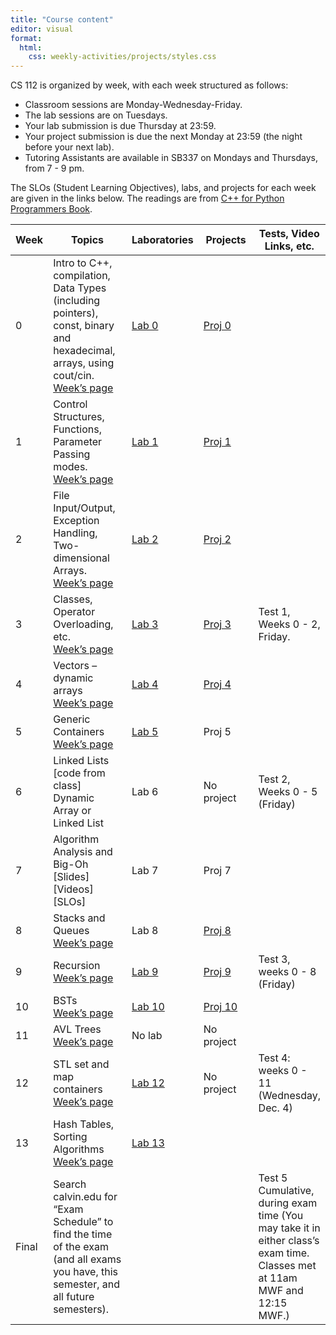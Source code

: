 ```yaml
---
title: "Course content"
editor: visual
format: 
  html:
    css: weekly-activities/projects/styles.css
---
```


CS 112 is organized by week, with each week structured as follows:

- Classroom sessions are Monday-Wednesday-Friday. 
- The lab sessions are on Tuesdays.
- Your lab submission is due Thursday at 23:59.
- Your project submission is due the next Monday at 23:59 (the night before your next lab).
- Tutoring Assistants are available in SB337 on Mondays and Thursdays, from 7 - 9 pm.

The SLOs (Student Learning Objectives), labs, and projects for each week are given in the links below. The readings are from [C++ for Python Programmers Book](https://runestone.academy/runestone/books/published/cpp4python/index.html){target="_blank"}.

|Week| Topics 	          | Laboratories               | Projects              	| Tests, Video Links, etc. 	|
|--- |----------------------	|---------------	|----------------	|-------------- |
|0 	 | Intro to C++, compilation, Data Types (including pointers), const, binary and hexadecimal, arrays, using cout/cin. <br> [Week's page](/week00.qmd) 	| [Lab 0](){target="_blank"} 	| [Proj 0](){target="_blank"} 	|
| 1  | Control Structures, Functions, Parameter Passing modes. <br>[Week's page](/week01.qmd) | [Lab 1]() 	| [Proj 1]() 	|
| 2  | File Input/Output, Exception Handling, Two-dimensional Arrays. <br>[Week's page](/week02.qmd)	| [Lab 2]()  	| [Proj 2]() 	|
| 3  | Classes, Operator Overloading, etc. <br>[Week's page](weekly-activities/week03.qmd)	| [Lab 3](weekly-activities/labs/lab-03/lab03.qmd) 	| [Proj 3](weekly-activities/projects/proj-03/proj03.qmd) 	| Test 1, Weeks 0 - 2, Friday.  	|
| 4  	| Vectors -- dynamic arrays <br>[Week's page](weekly-activities/week04.qmd) 	| [Lab 4](weekly-activities/labs/lab-04/lab04.qmd) 	| [Proj 4](weekly-activities/projects/proj-04/proj04.qmd) 	|  	|
| 5  	| Generic Containers <br>[Week's page](weekly-activities/week05.qmd) 	| [Lab 5](weekly-activities/labs/lab-05/lab05.qmd) 	| Proj 5  	| 
| 6  	| Linked Lists  [code from class] Dynamic Array or Linked List 	| Lab 6 	| No project 	| Test 2, Weeks 0 - 5 (Friday) 	|
| 7  	| Algorithm Analysis and Big-Oh [Slides]  [Videos]  [SLOs] 	| Lab 7 	| Proj 7 	|  	|
| 8  	| Stacks and Queues <br>[Week's page](/week08.qmd) 	| Lab 8 	| [Proj 8](/projects/proj08.qmd) 	|  	|
| 9 	| Recursion <br>[Week's page](/week09.qmd) 	| [Lab 9](/labs/lab09.qmd) 	| [Proj 9](/projects/proj09.qmd) 	| Test 3, weeks 0 - 8 (Friday) 	|
| 10 	| BSTs <br>[Week's page](/week10.qmd) 	| [Lab 10](/labs/lab10.qmd) 	| [Proj 10](/projects/proj10.qmd) 	|  	|
| 11 	| AVL Trees <br>[Week's page](/week11.qmd) 	| No lab 	| No project 	|  	|
| 12 	| STL set and map containers <br>[Week's page](/week12.qmd)   	| [Lab 12](/labs/lab12.qmd) 	| No project 	| Test 4: weeks 0 - 11 (Wednesday, Dec. 4) 	|
| 13 	| Hash Tables, Sorting Algorithms <br>[Week's page](/week13.qmd) 	| [Lab 13](/labs/lab13.qmd) 	|  	|  	|
| Final 	| Search calvin.edu for "Exam Schedule" to find the time of the exam (and all exams you have, this semester, and all future semesters). 	|  	|  	| Test 5 Cumulative, during exam time  (You may take it in either class's exam time. Classes met at 11am MWF and 12:15 MWF.) 	|
<!-- | 11 	|  	| OpenMP, etc. [SLOs] [Slides] 	| Lab 11 	| Project 11 	|  	| -->

